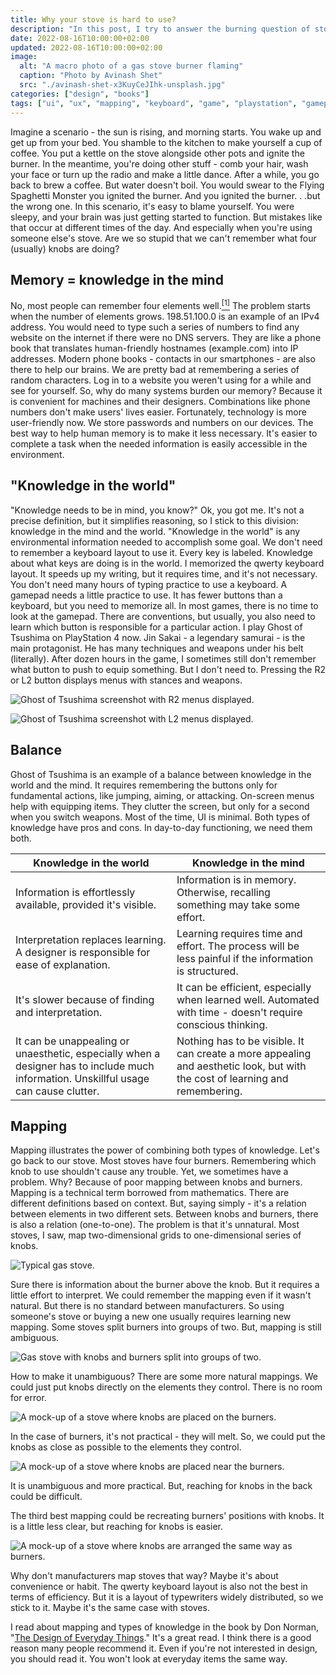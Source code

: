 ```yaml
---
title: Why your stove is hard to use?
description: "In this post, I try to answer the burning question of stoves and their burners - why do we repeat mistakes when igniting them?"
date: 2022-08-16T10:00:00+02:00
updated: 2022-08-16T10:00:00+02:00
image:
  alt: "A macro photo of a gas stove burner flaming"
  caption: "Photo by Avinash Shet"
  src: "./avinash-shet-x3KuyCeJIhk-unsplash.jpg"
categories: ["design", "books"]
tags: ["ui", "ux", "mapping", "keyboard", "game", "playstation", "gamepad"]
---
```


Imagine a scenario - the sun is rising, and morning starts. You wake up and get up from your bed. You shamble to the kitchen to make yourself a cup of coffee. You put a kettle on the stove alongside other pots and ignite the burner. In the meantime, you're doing other stuff - comb your hair, wash your face or turn up the radio and make a little dance. After a while, you go back to brew a coffee. But water doesn't boil. You would swear to the Flying Spaghetti Monster you ignited the burner. And you ignited the burner. . .but the wrong one. In this scenario, it's easy to blame yourself. You were sleepy, and your brain was just getting started to function. But mistakes like that occur at different times of the day. And especially when you're using someone else's stove. Are we so stupid that we can't remember what four (usually) knobs are doing?

## Memory = knowledge in the mind

No, most people can remember four elements well.[<sup>[1]</sup>](https://psycnet.apa.org/record/1994-28291-001) The problem starts when the number of elements grows. 198.51.100.0 is an example of an IPv4 address. You would need to type such a series of numbers to find any website on the internet if there were no DNS servers. They are like a phone book that translates human-friendly hostnames (example.com) into IP addresses. Modern phone books - contacts in our smartphones - are also there to help our brains. We are pretty bad at remembering a series of random characters. Log in to a website you weren't using for a while and see for yourself. So, why do many systems burden our memory? Because it is convenient for machines and their designers. Combinations like phone numbers don't make users' lives easier. Fortunately, technology is more user-friendly now. We store passwords and numbers on our devices. The best way to help human memory is to make it less necessary. It's easier to complete a task when the needed information is easily accessible in the environment.

## "Knowledge in the world"

"Knowledge needs to be in mind, you know?" Ok, you got me. It's not a precise definition, but it simplifies reasoning, so I stick to this division: knowledge in the mind and the world. "Knowledge in the world" is any environmental information needed to accomplish some goal. We don't need to remember a keyboard layout to use it. Every key is labeled. Knowledge about what keys are doing is in the world. I memorized the qwerty keyboard layout. It speeds up my writing, but it requires time, and it's not necessary. You don't need many hours of typing practice to use a keyboard. A gamepad needs a little practice to use. It has fewer buttons than a keyboard, but you need to memorize all. In most games, there is no time to look at the gamepad. There are conventions, but usually, you also need to learn which button is responsible for a particular action. I play Ghost of Tsushima on PlayStation 4 now. Jin Sakai - a legendary samurai - is the main protagonist. He has many techniques and weapons under his belt (literally). After dozen hours in the game, I sometimes still don't remember what button to push to equip something. But I don't need to. Pressing the R2 or L2 button displays menus with stances and weapons.

![Ghost of Tsushima screenshot with R2 menus displayed.](./ghost-of-tsushima-stances.jpg "Press R2 + circle to alter to water stance. Press R2 + arrow down to equip the smoke bomb.")

![Ghost of Tsushima screenshot with L2 menus displayed.](./ghost-of-tsushima-bow.jpg "Press L2 + arrow up to equip half bow. Press L2 + square to use standard arrows.")

## Balance

Ghost of Tsushima is an example of a balance between knowledge in the world and the mind. It requires remembering the buttons only for fundamental actions, like jumping, aiming, or attacking. On-screen menus help with equipping items. They clutter the screen, but only for a second when you switch weapons. Most of the time, UI is minimal. Both types of knowledge have pros and cons. In day-to-day functioning, we need them both.

| Knowledge in the world                                                                                                                | Knowledge in the mind                                                                                                        |
| ------------------------------------------------------------------------------------------------------------------------------------- | ---------------------------------------------------------------------------------------------------------------------------- |
| Information is effortlessly available, provided it's visible.                                                                         | Information is in memory. Otherwise, recalling something may take some effort.                                               |
| Interpretation replaces learning. A designer is responsible for ease of explanation.                                                  | Learning requires time and effort. The process will be less painful if the information is structured.                        |
| It's slower because of finding and interpretation.                                                                                    | It can be efficient, especially when learned well. Automated with time - doesn't require conscious thinking.                 |
| It can be unappealing or unaesthetic, especially when a designer has to include much information. Unskillful usage can cause clutter. | Nothing has to be visible. It can create a more appealing and aesthetic look, but with the cost of learning and remembering. |

## Mapping

Mapping illustrates the power of combining both types of knowledge. Let's go back to our stove. Most stoves have four burners. Remembering which knob to use shouldn't cause any trouble. Yet, we sometimes have a problem. Why? Because of poor mapping between knobs and burners. Mapping is a technical term borrowed from mathematics. There are different definitions based on context. But, saying simply - it's a relation between elements in two different sets. Between knobs and burners, there is also a relation (one-to-one). The problem is that it's unnatural. Most stoves, I saw, map two-dimensional grids to one-dimensional series of knobs.

![Typical gas stove.](./pexels-ksenia-chernaya-4740585.jpg "Photo by Ksenia Chernaya")

Sure there is information about the burner above the knob. But it requires a little effort to interpret. We could remember the mapping even if it wasn't natural. But there is no standard between manufacturers. So using someone's stove or buying a new one usually requires learning new mapping. Some stoves split burners into groups of two. But, mapping is still ambiguous.

![Gas stove with knobs and burners split into groups of two.](./brandon-cormier-z3vuHCmy9K8-unsplash.jpg "Photo by Brandon Cormier")

How to make it unambiguous? There are some more natural mappings. We could just put knobs directly on the elements they control. There is no room for error.

![A mock-up of a stove where knobs are placed on the burners.](./mapping-knobs-on-burners.png)

In the case of burners, it's not practical - they will melt. So, we could put the knobs as close as possible to the elements they control.

![A mock-up of a stove where knobs are placed near the burners.](./mapping-knobs-near-burners.png)

It is unambiguous and more practical. But, reaching for knobs in the back could be difficult.

The third best mapping could be recreating burners' positions with knobs. It is a little less clear, but reaching for knobs is easier.

![A mock-up of a stove where knobs are arranged the same way as burners.](./mapping-knobs-like-burners.png)

Why don't manufacturers map stoves that way? Maybe it's about convenience or habit. The qwerty keyboard layout is also not the best in terms of efficiency. But it is a layout of typewriters widely distributed, so we stick to it. Maybe it's the same case with stoves.

I read about mapping and types of knowledge in the book by Don Norman, "[The Design of Everyday Things](https://www.goodreads.com/book/show/840.The_Design_of_Everyday_Things)." It's a great read. I think there is a good reason many people recommend it. Even if you're not interested in design, you should read it. You won't look at everyday items the same way.
